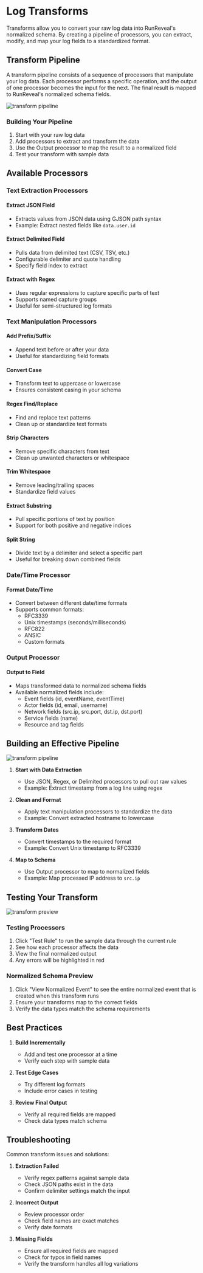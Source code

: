 # Log Transforms

Transforms allow you to convert your raw log data into RunReveal's normalized schema. By creating a pipeline of processors, you can extract, modify, and map your log fields to a standardized format.

## Transform Pipeline

A transform pipeline consists of a sequence of processors that manipulate your log data. Each processor performs a specific operation, and the output of one processor becomes the input for the next. The final result is mapped to RunReveal's normalized schema fields.

![transform pipeline](/transform-pipe.png)

### Building Your Pipeline

1. Start with your raw log data
2. Add processors to extract and transform the data
3. Use the Output processor to map the result to a normalized field
4. Test your transform with sample data

## Available Processors

### Text Extraction Processors

#### Extract JSON Field
  - Extracts values from JSON data using GJSON path syntax
  - Example: Extract nested fields like `data.user.id`

#### Extract Delimited Field
  - Pulls data from delimited text (CSV, TSV, etc.)
  - Configurable delimiter and quote handling
  - Specify field index to extract

#### Extract with Regex
  - Uses regular expressions to capture specific parts of text
  - Supports named capture groups
  - Useful for semi-structured log formats

### Text Manipulation Processors

#### Add Prefix/Suffix
  - Append text before or after your data
  - Useful for standardizing field formats

#### Convert Case
  - Transform text to uppercase or lowercase
  - Ensures consistent casing in your schema

#### Regex Find/Replace
  - Find and replace text patterns
  - Clean up or standardize text formats

#### Strip Characters
  - Remove specific characters from text
  - Clean up unwanted characters or whitespace

#### Trim Whitespace
  - Remove leading/trailing spaces
  - Standardize field values

#### Extract Substring
  - Pull specific portions of text by position
  - Support for both positive and negative indices

#### Split String
  - Divide text by a delimiter and select a specific part
  - Useful for breaking down combined fields

### Date/Time Processor

#### Format Date/Time
  - Convert between different date/time formats
  - Supports common formats:
    - RFC3339
    - Unix timestamps (seconds/milliseconds)
    - RFC822
    - ANSIC
    - Custom formats

### Output Processor

#### Output to Field
  - Maps transformed data to normalized schema fields
  - Available normalized fields include:
    - Event fields (id, eventName, eventTime)
    - Actor fields (id, email, username)
    - Network fields (src.ip, src.port, dst.ip, dst.port)
    - Service fields (name)
    - Resource and tag fields

## Building an Effective Pipeline

![transform pipeline](/transform-pipe2.png)

1. **Start with Data Extraction**
   - Use JSON, Regex, or Delimited processors to pull out raw values
   - Example: Extract timestamp from a log line using regex

2. **Clean and Format**
   - Apply text manipulation processors to standardize the data
   - Example: Convert extracted hostname to lowercase

3. **Transform Dates**
   - Convert timestamps to the required format
   - Example: Convert Unix timestamp to RFC3339

4. **Map to Schema**
   - Use Output processor to map to normalized fields
   - Example: Map processed IP address to `src.ip`

## Testing Your Transform

![transform preview](/transform-preview.png)

### Testing Processors
1. Click "Test Rule" to run the sample data through the current rule
2. See how each processor affects the data
3. View the final normalized output
4. Any errors will be highlighted in red

### Normalized Schema Preview
1. Click "View Normalized Event" to see the entire normalized event that is created when this transform runs
2. Ensure your transforms map to the correct fields
3. Verify the data types match the schema requirements


## Best Practices

1. **Build Incrementally**
   - Add and test one processor at a time
   - Verify each step with sample data

2. **Test Edge Cases**
   - Try different log formats
   - Include error cases in testing

4. **Review Final Output**
   - Verify all required fields are mapped
   - Check data types match schema

## Troubleshooting

Common transform issues and solutions:

1. **Extraction Failed**
   - Verify regex patterns against sample data
   - Check JSON paths exist in the data
   - Confirm delimiter settings match the input

2. **Incorrect Output**
   - Review processor order
   - Check field names are exact matches
   - Verify date formats

3. **Missing Fields**
   - Ensure all required fields are mapped
   - Check for typos in field names
   - Verify the transform handles all log variations 